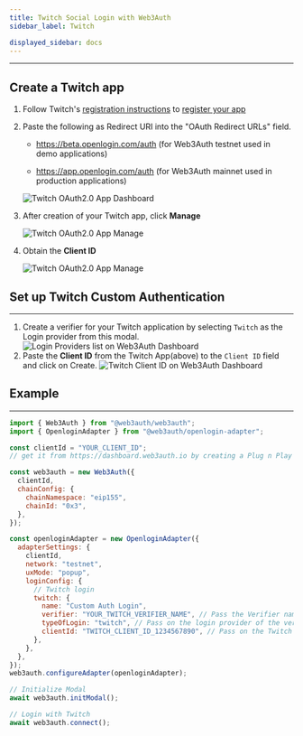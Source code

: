 ```yaml
---
title: Twitch Social Login with Web3Auth
sidebar_label: Twitch

displayed_sidebar: docs
---
```


---

## Create a Twitch app

1. Follow Twitch's [registration instructions](https://dev.twitch.tv/docs/authentication/#registration) to
   [register your app](https://dev.twitch.tv/console/apps/create)

2. Paste the following as Redirect URI into the "OAuth Redirect URLs" field.

   - https://beta.openlogin.com/auth (for Web3Auth testnet used in demo applications)

   - https://app.openlogin.com/auth (for Web3Auth mainnet used in production applications)

   ![Twitch OAuth2.0 App Dashboard](/contents/social-providers/twitch/twitch-app.png)

3. After creation of your Twitch app, click **Manage**

   ![Twitch OAuth2.0 App Manage](/contents/social-providers/twitch/twitch-manage.png)

4. Obtain the **Client ID**

   ![Twitch OAuth2.0 App Manage](/contents/social-providers/twitch/twitch-client-id.png)

## Set up Twitch Custom Authentication

---

1. Create a verifier for your Twitch application by selecting `Twitch` as the Login provider from this modal.
   ![Login Providers list on Web3Auth Dashboard](/dashboard/verifiers/login-providers-list.png)
2. Paste the **Client ID** from the Twitch App(above) to the `Client ID` field and click on Create.
   ![Twitch Client ID on Web3Auth Dashboard](/dashboard/verifiers/twitch-verifier.png)

## Example

---

```js
import { Web3Auth } from "@web3auth/web3auth";
import { OpenloginAdapter } from "@web3auth/openlogin-adapter";

const clientId = "YOUR_CLIENT_ID";
// get it from https://dashboard.web3auth.io by creating a Plug n Play project.

const web3auth = new Web3Auth({
  clientId,
  chainConfig: {
    chainNamespace: "eip155",
    chainId: "0x3",
  },
});

const openloginAdapter = new OpenloginAdapter({
  adapterSettings: {
    clientId,
    network: "testnet",
    uxMode: "popup",
    loginConfig: {
      // Twitch login
      twitch: {
        name: "Custom Auth Login",
        verifier: "YOUR_TWITCH_VERIFIER_NAME", // Pass the Verifier name here
        typeOfLogin: "twitch", // Pass on the login provider of the verifier you've created
        clientId: "TWITCH_CLIENT_ID_1234567890", // Pass on the Twitch `Client ID` here
      },
    },
  },
});
web3auth.configureAdapter(openloginAdapter);

// Initialize Modal
await web3auth.initModal();

// Login with Twitch
await web3auth.connect();
```
